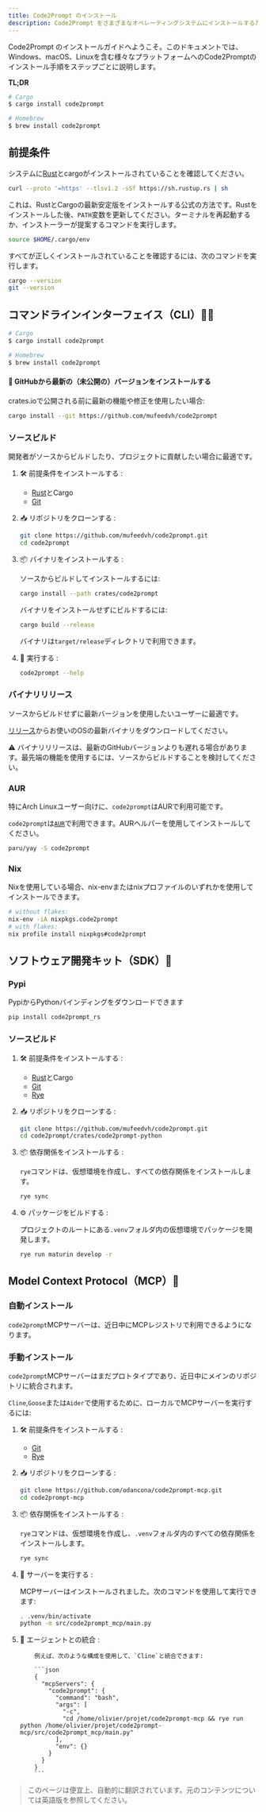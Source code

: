 ```yaml
---
title: Code2Prompt のインストール
description: Code2Prompt をさまざまなオペレーティングシステムにインストールするための完全なガイドです。
---
```




<Card title="ガイドの概要">
  Code2Prompt
  のインストールガイドへようこそ。このドキュメントでは、Windows、macOS、Linuxを含む様々なプラットフォームへのCode2Promptのインストール手順をステップごとに説明します。
</Card>

**TL;DR**

```bash
# Cargo
$ cargo install code2prompt

# Homebrew
$ brew install code2prompt
```

## 前提条件

システムに[Rust](https://www.rust-lang.org/tools/install)とcargoがインストールされていることを確認してください。

```sh
curl --proto '=https' --tlsv1.2 -sSf https://sh.rustup.rs | sh
```

これは、RustとCargoの最新安定版をインストールする公式の方法です。Rustをインストールした後、`PATH`変数を更新してください。ターミナルを再起動するか、インストーラーが提案するコマンドを実行します。

```sh
source $HOME/.cargo/env
```

すべてが正しくインストールされていることを確認するには、次のコマンドを実行します。

```sh
cargo --version
git --version
```

## コマンドラインインターフェイス（CLI）👨‍💻

```bash
# Cargo
$ cargo install code2prompt

# Homebrew
$ brew install code2prompt
```

#### 🧪 GitHubから最新の（未公開の）バージョンをインストールする

crates.ioで公開される前に最新の機能や修正を使用したい場合:

```sh
cargo install --git https://github.com/mufeedvh/code2prompt
```

### ソースビルド

開発者がソースからビルドしたり、プロジェクトに貢献したい場合に最適です。

<Steps>

1.  🛠️ 前提条件をインストールする :

    - [Rust](https://www.rust-lang.org/tools/install)とCargo
    - [Git](https://git-scm.com/downloads)

2.  📥 リポジトリをクローンする :

    ```sh
    git clone https://github.com/mufeedvh/code2prompt.git
    cd code2prompt
    ```

3.  📦 バイナリをインストールする :

    ソースからビルドしてインストールするには:

    ```sh
    cargo install --path crates/code2prompt
    ```

    バイナリをインストールせずにビルドするには:

    ```sh
    cargo build --release
    ```

    バイナリは`target/release`ディレクトリで利用できます。

4.  🚀 実行する :

    ```sh
    code2prompt --help
    ```

</Steps>

### バイナリリリース

ソースからビルドせずに最新バージョンを使用したいユーザーに最適です。

[リリース](https://github.com/mufeedvh/code2prompt/releases)からお使いのOSの最新バイナリをダウンロードしてください。

⚠️ バイナリリリースは、最新のGitHubバージョンよりも遅れる場合があります。最先端の機能を使用するには、ソースからビルドすることを検討してください。

### AUR

特にArch Linuxユーザー向けに、`code2prompt`はAURで利用可能です。

`code2prompt`は[`AUR`](https://aur.archlinux.org/packages?O=0&K=code2prompt)で利用できます。AURヘルパーを使用してインストールしてください。

```sh
paru/yay -S code2prompt
```

### Nix

Nixを使用している場合、nix-envまたはnixプロファイルのいずれかを使用してインストールできます。

```sh
# without flakes:
nix-env -iA nixpkgs.code2prompt
# with flakes:
nix profile install nixpkgs#code2prompt
```

## ソフトウェア開発キット（SDK）🐍

### Pypi

PypiからPythonバインディングをダウンロードできます

```sh
pip install code2prompt_rs
```

### ソースビルド

<Steps>

1.  🛠️ 前提条件をインストールする :

    - [Rust](https://www.rust-lang.org/tools/install)とCargo
    - [Git](https://git-scm.com/downloads)
    - [Rye](https://rye.astral.sh/)

2.  📥 リポジトリをクローンする :

    ```sh
    git clone https://github.com/mufeedvh/code2prompt.git
    cd code2prompt/crates/code2prompt-python
    ```

3.  📦 依存関係をインストールする :

    `rye`コマンドは、仮想環境を作成し、すべての依存関係をインストールします。

    ```sh
    rye sync
    ```

4.  ⚙️ パッケージをビルドする :

    プロジェクトのルートにある`.venv`フォルダ内の仮想環境でパッケージを開発します。

    ```sh
    rye run maturin develop -r
    ```

</Steps>

## Model Context Protocol（MCP）🤖

### 自動インストール

`code2prompt`MCPサーバーは、近日中にMCPレジストリで利用できるようになります。

### 手動インストール

`code2prompt`MCPサーバーはまだプロトタイプであり、近日中にメインのリポジトリに統合されます。

`Cline`,`Goose`または`Aider`で使用するために、ローカルでMCPサーバーを実行するには:

<Steps>

1.  🛠️ 前提条件をインストールする :

    - [Git](https://git-scm.com/downloads)
    - [Rye](https://rye.astral.sh/)

2.  📥 リポジトリをクローンする :

    ```sh
    git clone https://github.com/odancona/code2prompt-mcp.git
    cd code2prompt-mcp
    ```

3.  📦 依存関係をインストールする :

    `rye`コマンドは、仮想環境を作成し、`.venv`フォルダ内のすべての依存関係をインストールします。

    ```sh
    rye sync
    ```

4.  🚀 サーバーを実行する :

    MCPサーバーはインストールされました。次のコマンドを使用して実行できます:

    ```sh
    . .venv/bin/activate
    python -m src/code2prompt_mcp/main.py
    ```

5.  🔌 エージェントとの統合 :

            例えば、次のような構成を使用して、`Cline`と統合できます:

            ```json
            {
              "mcpServers": {
                "code2prompt": {
                  "command": "bash",
                  "args": [
                    "-c",
                    "cd /home/olivier/projet/code2prompt-mcp && rye run python /home/olivier/projet/code2prompt-mcp/src/code2prompt_mcp/main.py"
                  ],
                  "env": {}
                }
              }
            }
            ```

</Steps>

> このページは便宜上、自動的に翻訳されています。元のコンテンツについては英語版を参照してください。
